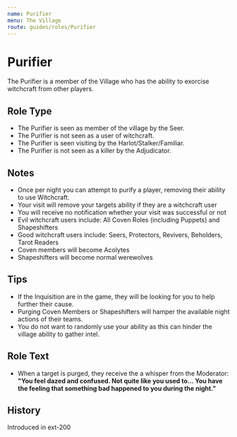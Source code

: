 ```yaml
---
name: Purifier
menu: The Village
route: guides/roles/Purifier
---
```



# Purifier

The Purifier is a member of the Village who has the ability to exorcise witchcraft from other players.

## Role Type

- The Purifier is seen as member of the village by the Seer.
- The Purifier is not seen as a user of witchcraft.
- The Purifier is seen visiting by the Harlot/Stalker/Familiar.
- The Purifier is not seen as a killer by the Adjudicator.

## Notes

- Once per night you can attempt to purify a player, removing their ability to use Witchcraft.
- Your visit will remove your targets ability if they are a witchcraft user
- You will receive no notification whether your visit was successful or not
- Evil witchcraft users include: All Coven Roles (including Puppets) and Shapeshifters
- Good witchcraft users include: Seers, Protectors, Revivers, Beholders, Tarot Readers
- Coven members will become Acolytes
- Shapeshifters will become normal werewolves

## Tips

- If the Inquisition are in the game, they will be looking for you to help further their cause.
- Purging Coven Members or Shapeshifters will hamper the available night actions of their teams.
- You do not want to randomly use your ability as this can hinder the village ability to gather intel.

## Role Text

- When a target is purged, they receive the a whisper from the Moderator: **"You feel dazed and confused. Not quite like you used to... You have the feeling that something bad happened to you during the night."**

## History

<Timeline lineColor="white">
  <Event interval="2018-01-01">Introduced in ext-200</Event>
</Timeline>
